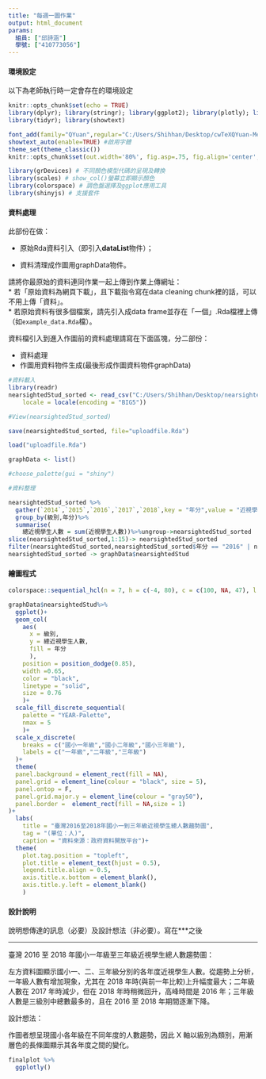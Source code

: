 ```yaml
---
title: "每週一圖作業"
output: html_document
params:
  組員: ["邱詩涵"]  
  學號: ["410773056"]
---
```


#### 環境設定

以下為老師執行時一定會存在的環境設定
```r
knitr::opts_chunk$set(echo = TRUE)
library(dplyr); library(stringr); library(ggplot2); library(plotly); library(lubridate); library(readr);
library(tidyr); library(showtext)

font_add(family="QYuan",regular="C:/Users/Shihhan/Desktop/cwTeXQYuan-Medium.ttf")
showtext_auto(enable=TRUE) #啟用字體
theme_set(theme_classic())
knitr::opts_chunk$set(out.width='80%', fig.asp=.75, fig.align='center', fig.showtext=T)

library(grDevices) # 不同顏色模型代碼的呈現及轉換
library(scales) # show_col()螢幕立即顯示顏色
library(colorspace) # 調色盤選擇及ggplot應用工具
library(shinyjs) # 支援套件
```

#### 資料處理

此部份在做：

  * 原始Rda資料引入（即引入**dataList**物件）；
  
  * 資料清理成作圖用graphData物件。

請將你最原始的資料連同作業一起上傳到作業上傳網址：  
  * 若「原始資料為網頁下載」，且下載指令寫在data cleaning chunk裡的話，可以不用上傳「資料」。  
  * 若原始資料有很多個檔案，請先引入成data frame並存在「一個」.Rda檔裡上傳（如`example_data.Rda`檔）。  

資料檔引入到進入作圖前的資料處理請寫在下面區塊，分二部份：

  * 資料處理  
  * 作圖用資料物件生成(最後形成作圖資料物件graphData)
  
```r
#資料載入 
library(readr)
nearsightedStud_sorted <- read_csv("C:/Users/Shihhan/Desktop/nearsighted_sorted.csv", 
    locale = locale(encoding = "BIG5"))

#View(nearsightedStud_sorted)

save(nearsightedStud_sorted, file="uploadfile.Rda")

load("uploadfile.Rda")

graphData <- list()

#choose_palette(gui = "shiny")

#資料整理

nearsightedStud_sorted %>%
  gather(`2014`,`2015`,`2016`,`2017`,`2018`,key = "年分",value = "近視學生人數")%>%
  group_by(級別,年分)%>%
  summarise(
    總近視學生人數 = sum(近視學生人數))%>%ungroup->nearsightedStud_sorted
slice(nearsightedStud_sorted,1:15)-> nearsightedStud_sorted
filter(nearsightedStud_sorted,nearsightedStud_sorted$年分 == "2016" | nearsightedStud_sorted$年分 == "2017"|nearsightedStud_sorted$年分 == "2018") -> nearsightedStud_sorted
nearsightedStud_sorted -> graphData$nearsightedStud

```

#### 繪圖程式
```r
colorspace::sequential_hcl(n = 7, h = c(-4, 80), c = c(100, NA, 47), l = c(55, 96), power = c(1, NA), register = "YEAR-Palette")

graphData$nearsightedStud%>%
  ggplot()+
  geom_col(
    aes(
      x = 級別,
      y = 總近視學生人數,
      fill = 年分
      ),
    position = position_dodge(0.85),
    width =0.65,
    color = "black",
    linetype = "solid",
    size = 0.76
    )+
  scale_fill_discrete_sequential(
    palette = "YEAR-Palette",
    nmax = 5
    )+
  scale_x_discrete(
    breaks = c("國小一年級","國小二年級","國小三年級"),
    labels = c("一年級","二年級","三年級")
  )+
  theme(
  panel.background = element_rect(fill = NA),
  panel.grid = element_line(colour = "black", size = 5),
  panel.ontop = F,
  panel.grid.major.y = element_line(colour = "gray50"),
  panel.border =  element_rect(fill = NA,size = 1)
)+
  labs(
    title = "臺灣2016至2018年國小一到三年級近視學生總人數趨勢圖",
    tag = "(單位：人)",
    caption = "資料來源：政府資料開放平台")+
  theme(
    plot.tag.position = "topleft",
    plot.title = element_text(hjust = 0.5),
    legend.title.align = 0.5,
    axis.title.x.bottom = element_blank(),
    axis.title.y.left = element_blank()
    ) 
```

#### 設計說明
說明想傳達的訊息（必要）及設計想法（非必要）。寫在***之後

*** 
臺灣 2016 至 2018 年國小一年級至三年級近視學生總人數趨勢圖：

左方資料圖顯示國小一、二、三年級分別的各年度近視學生人數。從趨勢上分析，一年級人數有增加現象，尤其在 2018 年時(與前一年比較)上升幅度最大；二年級人數在 2017 年時減少，但在 2018 年時稍微回升，高峰時間是 2016 年；三年級人數是三級別中總數最多的，且在 2016 至 2018 年期間逐漸下降。

設計想法：

作圖者想呈現國小各年級在不同年度的人數趨勢，因此 X 軸以級別為類別，用漸層色的長條圖顯示其各年度之間的變化。
```r
finalplot %>%
  ggplotly()
```

